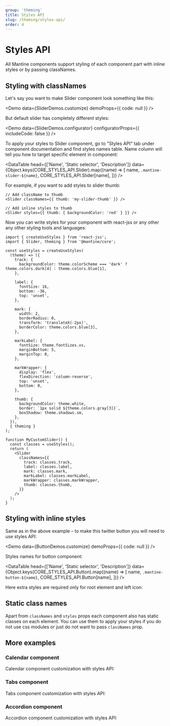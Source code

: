 ```yaml
---
group: 'theming'
title: Styles API
slug: /theming/styles-api/
order: 4
---
```



# Styles API

All Mantine components support styling of each component part with inline styles or by passing classNames.

## Styling with classNames

Let's say you want to make <GatsbyLink to="/core/slider/">Slider</GatsbyLink> component look something like this:

<Demo data={SliderDemos.customize} demoProps={{ code: null }} />

But default slider has completely different styles:

<Demo data={SliderDemos.configurator} configuratorProps={{ includeCode: false }} />

To apply your styles to Slider component, go to "Styles API" tab under component documentation and find
styles names table. Name column will tell you how to target specific element in component:

<DataTable
  head={['Name', 'Static selector', 'Description']}
  data={Object.keys(CORE_STYLES_API.Slider).map((name) => [
    name,
    `.mantine-slider-${name}`,
    CORE_STYLES_API.Slider[name],
  ])}
/>

For example, if you want to add styles to slider thumb:

```tsx
// Add className to thumb
<Slider classNames={{ thumb: 'my-slider-thumb' }} />

// Add inline styles to thumb
<Slider styles={{ thumb: { backgroundColor: 'red' } }} />
```

Now you can write styles for your component with <GatsbyLink to="/theming/react-jss/">react-jss</GatsbyLink>
or any other any other styling tools and languages:

```tsx
import { createUseStyles } from 'react-jss';
import { Slider, theming } from '@mantine/core';

const useStyles = createUseStyles(
  (theme) => ({
    track: {
      backgroundColor: theme.colorScheme === 'dark' ? theme.colors.dark[4] : theme.colors.blue[1],
    },

    label: {
      fontSize: 16,
      bottom: -36,
      top: 'unset',
    },

    mark: {
      width: 2,
      borderRadius: 0,
      transform: 'translateX(-2px)',
      borderColor: theme.colors.blue[3],
    },

    markLabel: {
      fontSize: theme.fontSizes.xs,
      marginBottom: 5,
      marginTop: 0,
    },

    markWrapper: {
      display: 'flex',
      flexDirection: 'column-reverse',
      top: 'unset',
      bottom: 0,
    },

    thumb: {
      backgroundColor: theme.white,
      border: `1px solid ${theme.colors.gray[3]}`,
      boxShadow: theme.shadows.sm,
    },
  }),
  { theming }
);

function MyCustomSlider() {
  const classes = useStyles();
  return (
    <Slider
      classNames={{
        track: classes.track,
        label: classes.label,
        mark: classes.mark,
        markLabel: classes.markLabel,
        markWrapper: classes.markWrapper,
        thumb: classes.thumb,
      }}
    />
  );
}
```

## Styling with inline styles

Same as in the above example – to make this twitter button you will need to use styles API:

<Demo data={ButtonDemos.customize} demoProps={{ code: null }} />

Styles names for button component:

<DataTable
  head={['Name', 'Static selector', 'Description']}
  data={Object.keys(CORE_STYLES_API.Button).map((name) => [
    name,
    `.mantine-button-${name}`,
    CORE_STYLES_API.Button[name],
  ])}
/>

Here extra styles are required only for root element and left icon:

<Demo data={ButtonDemos.customize} />

## Static class names

Apart from `classNames` and `styles` props each component also has static classes on each element.
You can use them to apply your styles if you do not use css modules or just do not want to pass `classNames` prop.

## More examples

### Calendar component

<GatsbyLink to="/dates/calendar/">Calendar</GatsbyLink> component customization with styles API:

<Demo data={CalendarDemos.stylesApi} />

### Tabs component

<GatsbyLink to="/core/tabs/">Tabs</GatsbyLink> component customization with styles API:

<Demo data={TabsDemos.stylesApi} />

### Accordion component

<GatsbyLink to="/core/accordion/">Accordion</GatsbyLink> component customization with styles API:

<Demo data={AccordionDemos.stylesApi} />
